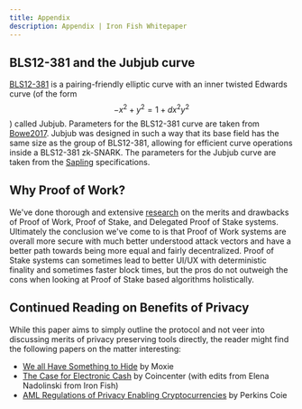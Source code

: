 ```yaml
---
title: Appendix
description: Appendix | Iron Fish Whitepaper
---
```


## BLS12-381 and the Jubjub curve

[BLS12-381](https://github.com/zkcrypto/pairing/tree/e72660056e00c93d6b054dfb08ff34a1c67cb799/src/bls12_381) is a pairing-friendly elliptic curve with an inner twisted Edwards curve (of the form $$−x^2 + y^2 = 1 + dx^2y^2$$) called Jubjub. Parameters for the BLS12-381 curve are taken from [Bowe2017](https://github.com/ebfull/pairing/tree/e72660056e00c93d6b054dfb08ff34a1c67cb799/src/bls12_381). Jubjub was designed in such a way that its base field has the same size as the group of BLS12-381, allowing for efficient curve operations inside a BLS12-381 zk-SNARK. The parameters for the Jubjub curve are taken from the [Sapling](https://github.com/zcash/zips/blob/master/protocol/sapling.pdf) specifications.

## Why Proof of Work?

We've done thorough and extensive [research](https://www.notion.so/beanstalk/Why-PoW-is-a-Great-Choice-For-New-Layer-1-Blockchains-04438f79bea2444faead1b8fbd9220d0) on the merits and drawbacks of Proof of Work, Proof of Stake, and Delegated Proof of Stake systems. Ultimately the conclusion we've come to is that Proof of Work systems are overall more secure with much better understood attack vectors and have a better path towards being more equal and fairly decentralized. Proof of Stake systems can sometimes lead to better UI/UX with deterministic finality and sometimes faster block times, but the pros do not outweigh the cons when looking at Proof of Stake based algorithms holistically.

## Continued Reading on Benefits of Privacy

While this paper aims to simply outline the protocol and not veer into discussing merits of privacy preserving tools directly, the reader might find the following papers on the matter interesting:

- [We all Have Something to Hide](https://moxie.org/2013/06/12/we-should-all-have-something-to-hide.html) by Moxie
- [The Case for Electronic Cash](https://www.coincenter.org/the-case-for-electronic-cash/) by Coincenter (with edits from Elena Nadolinski from Iron Fish)
- [AML Regulations of Privacy Enabling Cryptocurrencies](https://www.perkinscoie.com/images/content/2/3/237411/Perkins-Coie-LLP-White-Paper-AML-Regulation-of-Privacy-enablin.pdf) by Perkins Coie

